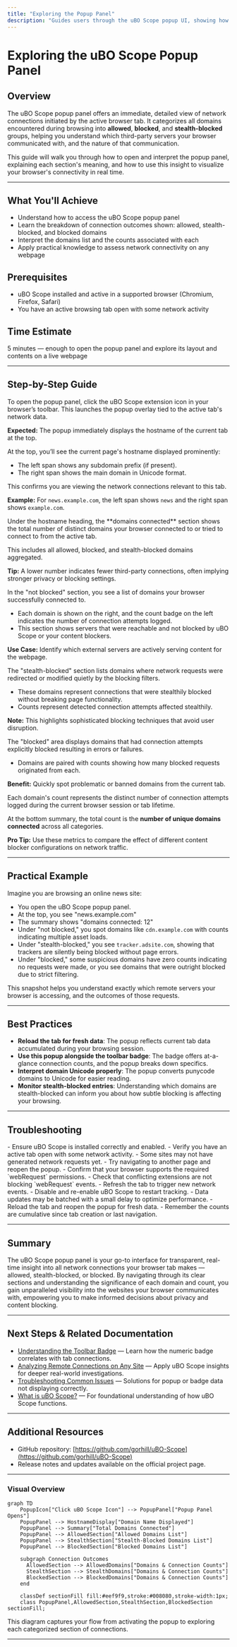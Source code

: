 ```yaml
---
title: "Exploring the Popup Panel"
description: "Guides users through the uBO Scope popup UI, showing how to view detailed connectivity data for the active tab and understand the breakdown of allowed, blocked, and stealth-blocked domains."
---
```


# Exploring the uBO Scope Popup Panel

## Overview

The uBO Scope popup panel offers an immediate, detailed view of network connections initiated by the active browser tab. It categorizes all domains encountered during browsing into **allowed**, **blocked**, and **stealth-blocked** groups, helping you understand which third-party servers your browser communicated with, and the nature of that communication.

This guide will walk you through how to open and interpret the popup panel, explaining each section's meaning, and how to use this insight to visualize your browser's connectivity in real time.

---

## What You'll Achieve

- Understand how to access the uBO Scope popup panel
- Learn the breakdown of connection outcomes shown: allowed, stealth-blocked, and blocked domains
- Interpret the domains list and the counts associated with each
- Apply practical knowledge to assess network connectivity on any webpage

## Prerequisites

- uBO Scope installed and active in a supported browser (Chromium, Firefox, Safari)
- You have an active browsing tab open with some network activity

## Time Estimate

5 minutes — enough to open the popup panel and explore its layout and contents on a live webpage

---

## Step-by-Step Guide

<Steps>
<Step title="Open the uBO Scope Popup Panel">
To open the popup panel, click the uBO Scope extension icon in your browser’s toolbar. This launches the popup overlay tied to the active tab's network data.

**Expected:**
The popup immediately displays the hostname of the current tab at the top.
</Step>

<Step title="Identify the Tab Hostname and Domain">
At the top, you’ll see the current page's hostname displayed prominently:

- The left span shows any subdomain prefix (if present).
- The right span shows the main domain in Unicode format.

This confirms you are viewing the network connections relevant to this tab.

**Example:**
For `news.example.com`, the left span shows `news` and the right span shows `example.com`.
</Step>

<Step title="Review the Summary of Domains Connected">
Under the hostname heading, the **domains connected** section shows the total number of distinct domains your browser connected to or tried to connect to from the active tab.

This includes all allowed, blocked, and stealth-blocked domains aggregated.

**Tip:**
A lower number indicates fewer third-party connections, often implying stronger privacy or blocking settings.
</Step>

<Step title="Explore the Allowed Domains Section">
In the "not blocked" section, you see a list of domains your browser successfully connected to.

- Each domain is shown on the right, and the count badge on the left indicates the number of connection attempts logged.
- This section shows servers that were reachable and not blocked by uBO Scope or your content blockers.

**Use Case:**
Identify which external servers are actively serving content for the webpage.
</Step>

<Step title="Examine the Stealth-Blocked Domains Section">
The "stealth-blocked" section lists domains where network requests were redirected or modified quietly by the blocking filters.

- These domains represent connections that were stealthily blocked without breaking page functionality.
- Counts represent detected connection attempts affected stealthily.

**Note:**
This highlights sophisticated blocking techniques that avoid user disruption.
</Step>

<Step title="Check the Blocked Domains Section">
The "blocked" area displays domains that had connection attempts explicitly blocked resulting in errors or failures.

- Domains are paired with counts showing how many blocked requests originated from each.

**Benefit:**
Quickly spot problematic or banned domains from the current tab.
</Step>

<Step title="Interpret Domain Counts and Totals">
Each domain's count represents the distinct number of connection attempts logged during the current browser session or tab lifetime.

At the bottom summary, the total count is the **number of unique domains connected** across all categories.

**Pro Tip:**
Use these metrics to compare the effect of different content blocker configurations on network traffic.
</Step>
</Steps>

---

## Practical Example

Imagine you are browsing an online news site:

- You open the uBO Scope popup panel.
- At the top, you see "news.example.com"
- The summary shows "domains connected: 12"
- Under "not blocked," you spot domains like `cdn.example.com` with counts indicating multiple asset loads.
- Under "stealth-blocked," you see `tracker.adsite.com`, showing that trackers are silently being blocked without page errors.
- Under "blocked," some suspicious domains have zero counts indicating no requests were made, or you see domains that were outright blocked due to strict filtering.

This snapshot helps you understand exactly which remote servers your browser is accessing, and the outcomes of those requests.

---

## Best Practices

- **Reload the tab for fresh data**: The popup reflects current tab data accumulated during your browsing session.
- **Use this popup alongside the toolbar badge**: The badge offers at-a-glance connection counts, and the popup breaks down specifics.
- **Interpret domain Unicode properly**: The popup converts punycode domains to Unicode for easier reading.
- **Monitor stealth-blocked entries**: Understanding which domains are stealth-blocked can inform you about how subtle blocking is affecting your browsing.

---

## Troubleshooting

<AccordionGroup title="Common Issues and Solutions">
<Accordion title="Popup Shows ‘NO DATA’ When Opened">
- Ensure uBO Scope is installed correctly and enabled.
- Verify you have an active tab open with some network activity.
- Some sites may not have generated network requests yet.
- Try navigating to another page and reopen the popup.
</Accordion>

<Accordion title="Domain Lists are Empty Despite Active Browsing">
- Confirm that your browser supports the required `webRequest` permissions.
- Check that conflicting extensions are not blocking `webRequest` events.
- Refresh the tab to trigger new network events.
- Disable and re-enable uBO Scope to restart tracking.
</Accordion>

<Accordion title="Counts Seem Incorrect or Delayed">
- Data updates may be batched with a small delay to optimize performance.
- Reload the tab and reopen the popup for fresh data.
- Remember the counts are cumulative since tab creation or last navigation.
</Accordion>
</AccordionGroup>

---

## Summary

The uBO Scope popup panel is your go-to interface for transparent, real-time insight into all network connections your browser tab makes — allowed, stealth-blocked, or blocked. By navigating through its clear sections and understanding the significance of each domain and count, you gain unparalleled visibility into the websites your browser communicates with, empowering you to make informed decisions about privacy and content blocking.

---

## Next Steps & Related Documentation

- [Understanding the Toolbar Badge](/guides/essential-workflows/understanding-the-badge) — Learn how the numeric badge correlates with tab connections.
- [Analyzing Remote Connections on Any Site](/guides/real-world-use-cases/analyzing-remote-connections) — Apply uBO Scope insights for deeper real-world investigations.
- [Troubleshooting Common Issues](/getting-started/first-use-validation/troubleshooting-common-issues) — Solutions for popup or badge data not displaying correctly.
- [What is uBO Scope?](/overview/intro-core-value/what-is-uboscope) — For foundational understanding of how uBO Scope functions.

---

## Additional Resources

- GitHub repository: [https://github.com/gorhill/uBO-Scope](https://github.com/gorhill/uBO-Scope)
- Release notes and updates available on the official project page.


---

### Visual Overview

```mermaid
graph TD
    PopupIcon["Click uBO Scope Icon"] --> PopupPanel["Popup Panel Opens"]
    PopupPanel --> HostnameDisplay["Domain Name Displayed"]
    PopupPanel --> Summary["Total Domains Connected"]
    PopupPanel --> AllowedSection["Allowed Domains List"]
    PopupPanel --> StealthSection["Stealth-Blocked Domains List"]
    PopupPanel --> BlockedSection["Blocked Domains List"]

    subgraph Connection Outcomes
      AllowedSection --> AllowedDomains["Domains & Connection Counts"]
      StealthSection --> StealthDomains["Domains & Connection Counts"]
      BlockedSection --> BlockedDomains["Domains & Connection Counts"]
    end

    classDef sectionFill fill:#eef9f9,stroke:#008080,stroke-width:1px;
    class PopupPanel,AllowedSection,StealthSection,BlockedSection sectionFill;
```

This diagram captures your flow from activating the popup to exploring each categorized section of connections.

---